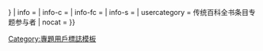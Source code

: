 {{userbox
| border-c = {{{1|#9999FF}}}
| id       = {{{3|[[Image:Question mark.svg|20px]]}}}
| id-c     = #C0C8FF
| id-fc    = {{{id-fc|black}}}
| id-s     = {{{5|{{{id-s|14}}}}}}
| info     = {{{4|该用户是'''[[维基百科:传统百科全书条目专题|传统百科全书条目专题]]'''的参与者。}}}
| info-c   = {{{2|#F8F8FF}}}
| info-fc  = {{{info-fc|black}}}
| info-s   = {{{info-s|8}}}
| usercategory  = 传统百科全书条目专题参与者
| nocat = {{{nocat|}}}
}}<noinclude>
[[Category:專題用戶標誌模板]]</noinclude>